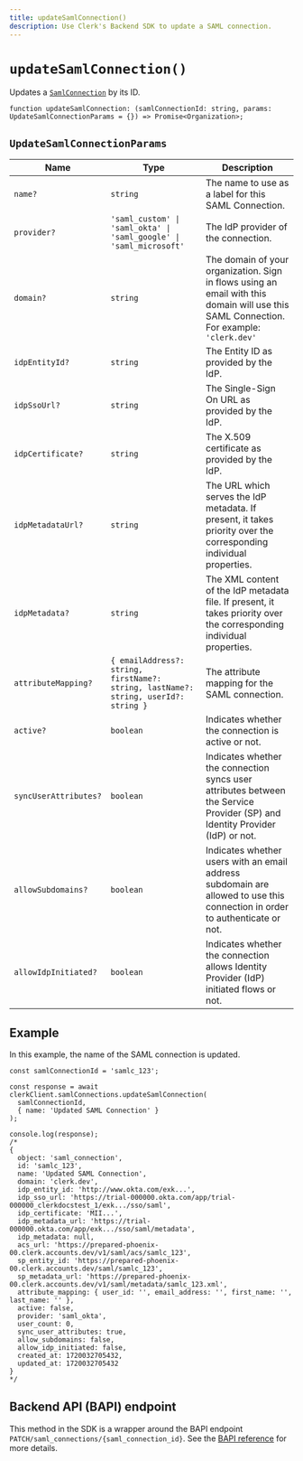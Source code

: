 ```yaml
---
title: updateSamlConnection()
description: Use Clerk's Backend SDK to update a SAML connection.
---
```


# `updateSamlConnection()`

Updates a [`SamlConnection`](/docs/references/backend/types/saml-connection) by its ID.

```tsx {{ prettier: false }}
function updateSamlConnection: (samlConnectionId: string, params: UpdateSamlConnectionParams = {}) => Promise<Organization>;
```

## `UpdateSamlConnectionParams`

| Name | Type | Description |
| - | - | - |
| `name?` | `string` | The name to use as a label for this SAML Connection. |
| `provider?` | `'saml_custom' \| 'saml_okta' \| 'saml_google' \| 'saml_microsoft'` | The IdP provider of the connection. |
| `domain?` | `string` | The domain of your organization. Sign in flows using an email with this domain will use this SAML Connection. For example: `'clerk.dev'` |
| `idpEntityId?` | `string` | The Entity ID as provided by the IdP. |
| `idpSsoUrl?` | `string` | The Single-Sign On URL as provided by the IdP. |
| `idpCertificate?` | `string` | The X.509 certificate as provided by the IdP. |
| `idpMetadataUrl?` | `string` | The URL which serves the IdP metadata. If present, it takes priority over the corresponding individual properties. |
| `idpMetadata?` | `string` | The XML content of the IdP metadata file. If present, it takes priority over the corresponding individual properties. |
| `attributeMapping?` | `{ emailAddress?: string, firstName?: string, lastName?: string, userId?: string }` | The attribute mapping for the SAML connection. |
| `active?` | `boolean` | Indicates whether the connection is active or not. |
| `syncUserAttributes?` | `boolean` | Indicates whether the connection syncs user attributes between the Service Provider (SP) and Identity Provider (IdP) or not. |
| `allowSubdomains?` | `boolean` | Indicates whether users with an email address subdomain are allowed to use this connection in order to authenticate or not. |
| `allowIdpInitiated?` | `boolean` | Indicates whether the connection allows Identity Provider (IdP) initiated flows or not. |

## Example

In this example, the name of the SAML connection is updated.

```tsx {{ prettier: false, mark: [[3, 6], 13] }}
const samlConnectionId = 'samlc_123';

const response = await clerkClient.samlConnections.updateSamlConnection(
  samlConnectionId,
  { name: 'Updated SAML Connection' }
);

console.log(response);
/*
{
  object: 'saml_connection',
  id: 'samlc_123',
  name: 'Updated SAML Connection',
  domain: 'clerk.dev',
  idp_entity_id: 'http://www.okta.com/exk...',
  idp_sso_url: 'https://trial-000000.okta.com/app/trial-000000_clerkdocstest_1/exk.../sso/saml',
  idp_certificate: 'MII...',
  idp_metadata_url: 'https://trial-000000.okta.com/app/exk.../sso/saml/metadata',
  idp_metadata: null,
  acs_url: 'https://prepared-phoenix-00.clerk.accounts.dev/v1/saml/acs/samlc_123',
  sp_entity_id: 'https://prepared-phoenix-00.clerk.accounts.dev/saml/samlc_123',
  sp_metadata_url: 'https://prepared-phoenix-00.clerk.accounts.dev/v1/saml/metadata/samlc_123.xml',
  attribute_mapping: { user_id: '', email_address: '', first_name: '', last_name: '' },
  active: false,
  provider: 'saml_okta',
  user_count: 0,
  sync_user_attributes: true,
  allow_subdomains: false,
  allow_idp_initiated: false,
  created_at: 1720032705432,
  updated_at: 1720032705432
}
*/
```

## Backend API (BAPI) endpoint

This method in the SDK is a wrapper around the BAPI endpoint `PATCH/saml_connections/{saml_connection_id}`. See the [BAPI reference](/docs/reference/backend-api/tag/SAML-Connections#operation/UpdateSAMLConnection) for more details.
